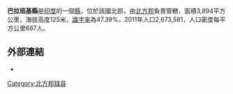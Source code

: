 '''巴拉班基縣'''是[[印度|印度]]的一個[[縣|縣]]，位於該國北部，由[[北方邦|北方邦]]負責管轄，面積3,894平方公里，海拔高度125米，[[識字率|識字率]]為47.39%，2011年人口2,673,581，人口密度每平方公里687人。

==外部連結==
* {{official website|http://barabanki.nic.in}}

{{北方邦行政区划小作品}}
[[Category:北方邦辖县|Category:北方邦辖县]]